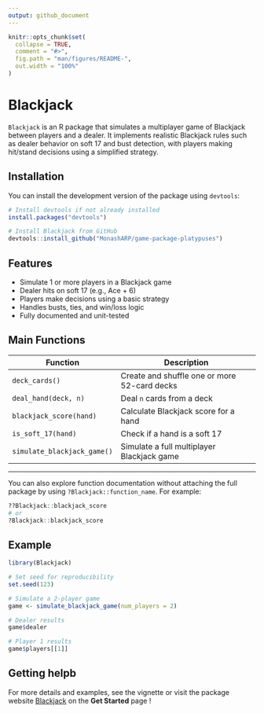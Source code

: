 ```yaml
---
output: github_document
---
```


<!-- README.md is generated from README.Rmd. Please edit that file -->

```r
knitr::opts_chunk$set(
  collapse = TRUE,
  comment = "#>",
  fig.path = "man/figures/README-",
  out.width = "100%"
)
```

# Blackjack

`Blackjack` is an R package that simulates a multiplayer game of Blackjack between players and a dealer. It implements realistic Blackjack rules such as dealer behavior on soft 17 and bust detection, with players making hit/stand decisions using a simplified strategy.


## Installation

You can install the development version of the package using `devtools`:

```r
# Install devtools if not already installed
install.packages("devtools")

# Install Blackjack from GitHub
devtools::install_github("MonashARP/game-package-platypuses")
```


## Features

- Simulate 1 or more players in a Blackjack game
- Dealer hits on soft 17 (e.g., Ace + 6)
- Players make decisions using a basic strategy
- Handles busts, ties, and win/loss logic
- Fully documented and unit-tested


## Main Functions

| Function | Description |
|----------|-------------|
| `deck_cards()` | Create and shuffle one or more 52-card decks |
| `deal_hand(deck, n)` | Deal `n` cards from a deck |
| `blackjack_score(hand)` | Calculate Blackjack score for a hand |
| `is_soft_17(hand)` | Check if a hand is a soft 17 |
| `simulate_blackjack_game()` | Simulate a full multiplayer Blackjack game |

---

You can also explore function documentation without attaching the full package by using `?Blackjack::function_name`. For example:

```r
??Blackjack::blackjack_score
# or
?Blackjack::blackjack_score
```


## Example

```r
library(Blackjack)

# Set seed for reproducibility
set.seed(123)

# Simulate a 2-player game
game <- simulate_blackjack_game(num_players = 2)

# Dealer results
game$dealer

# Player 1 results
game$players[[1]]

```


## Getting helpb

For more details and examples, see the vignette or visit the package website [Blackjack](https://monasharp.github.io/game-package-platypuses/) on the **Get Started** page !

